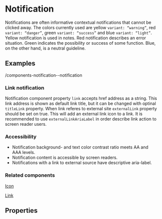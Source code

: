 
<Meta title="Notification" component={NotificationComponent} />

# Notification

Notifications are often informative contextual notifications that cannot be clicked away. The colors currently used are yellow `variant: “warning”`, red `variant: “danger”`, green `variant: “success”` and blue `variant: “light”`. Yellow notification is used in notes. Red notification describes an error situation. Green indicates the possibility or success of some function. Blue, on the other hand, is a neutral guideline.

## Examples

<Canvas>
	<Story id="components-notification--all-variants"></Story>
</Canvas>

/components-notification--notification

### Link notification

Notification component property `link` accepts href address as a string. This link address is shown as default link title, but it can be changed with optinal `titleLink` property. When link referes to external site `externalLink` property should be set on true. This will add an external link icon to a link. It is recommended to use `externalLinkAriaLabel` in order describe link action to screen reader users.

<Canvas>
	<Story id="components-notification--link-notification"></Story>
</Canvas>

### Accessibility

- Notification background- and text color contrast ratio meets AA and AAA levels.
- Notification content is accessible by screen readers.
- Notifications with a link to external source have descriptive aria-label.

### Related components

[Icon](/docs/components-icon--icon)

[Link](/docs/components-link--link)

## Properties

<ArgsTable of={NotificationComponent} />
